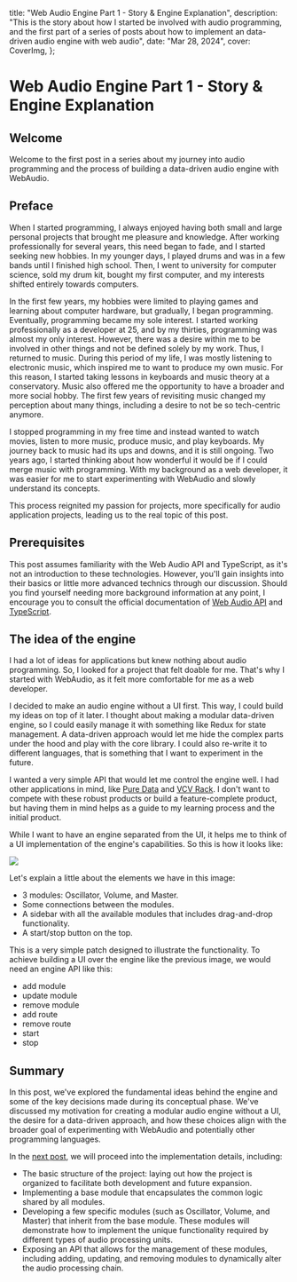 
  title: "Web Audio Engine Part 1 - Story & Engine Explanation",
  description:
    "This is the story about how I started be involved with audio programming, and the first part of a series of posts about how to implement an data-driven audio engine with web audio",
  date: "Mar 28, 2024",
  cover: CoverImg,
};

# Web Audio Engine Part 1 - Story & Engine Explanation

## Welcome

Welcome to the first post in a series about my journey into audio programming and the process of building a data-driven audio engine with WebAudio.

## Preface

When I started programming, I always enjoyed having both small and large personal projects that brought me pleasure and knowledge.
After working professionally for several years, this need began to fade, and I started seeking new hobbies.
In my younger days, I played drums and was in a few bands until I finished high school.
Then, I went to university for computer science, sold my drum kit, bought my first computer, and my interests shifted entirely towards computers.

In the first few years, my hobbies were limited to playing games and learning about computer hardware, but gradually, I began programming.
Eventually, programming became my sole interest. I started working professionally as a developer at 25, and by my thirties, programming was almost my only interest.
However, there was a desire within me to be involved in other things and not be defined solely by my work.
Thus, I returned to music. During this period of my life, I was mostly listening to electronic music, which inspired me to want to produce my own music.
For this reason, I started taking lessons in keyboards and music theory at a conservatory.
Music also offered me the opportunity to have a broader and more social hobby.
The first few years of revisiting music changed my perception about many things, including a desire to not be so tech-centric anymore.

I stopped programming in my free time and instead wanted to watch movies, listen to more music, produce music, and play keyboards.
My journey back to music had its ups and downs, and it is still ongoing.
Two years ago, I started thinking about how wonderful it would be if I could merge music with programming.
With my background as a web developer, it was easier for me to start experimenting with WebAudio and slowly understand its concepts.

This process reignited my passion for projects, more specifically for audio application projects, leading us to the real topic of this post.

## Prerequisites

This post assumes familiarity with the Web Audio API and TypeScript, as it's not an introduction to these technologies.
However, you'll gain insights into their basics or little more advanced technics through our discussion.
Should you find yourself needing more background information at any point, I encourage you to consult the official documentation
of [Web Audio API](https://developer.mozilla.org/en-US/docs/Web/API/Web_Audio_API)
and [TypeScript](https://www.typescriptlang.org/docs/).

## The idea of the engine

I had a lot of ideas for applications but knew nothing about audio programming.
So, I looked for a project that felt doable for me.
That's why I started with WebAudio, as it felt more comfortable for me as a web developer.

I decided to make an audio engine without a UI first.
This way, I could build my ideas on top of it later.
I thought about making a modular data-driven engine, so I could easily manage it with something like Redux for state management.
A data-driven approach would let me hide the complex parts under the hood and play with the core library.
I could also re-write it to different languages, that is something that I want to experiment in the future.

I wanted a very simple API that would let me control the engine well.
I had other applications in mind, like [Pure Data](https://puredata.info/) and [VCV Rack](https://vcvrack.com/).
I don't want to compete with these robust products or build a feature-complete product, but having them in mind helps as a guide to my learning process and the initial product.

While I want to have an engine separated from the UI, it helps me to think of a UI implementation of the engine's capabilities.
So this is how it looks like:

<Image src={SimplePatchImg} />

Let's explain a little about the elements we have in this image:

- 3 modules: Oscillator, Volume, and Master.
- Some connections between the modules.
- A sidebar with all the available modules that includes drag-and-drop functionality.
- A start/stop button on the top.

This is a very simple patch designed to illustrate the functionality.
To achieve building a UI over the engine like the previous image, we would need an engine API like this:

- add module
- update module
- remove module
- add route
- remove route
- start
- stop

## Summary

In this post, we've explored the fundamental ideas behind the engine and some of the key decisions made during its conceptual phase.
We've discussed my motivation for creating a modular audio engine without a UI, the desire for a data-driven approach, and how these choices align with the broader goal of experimenting with WebAudio and potentially other programming languages.

In the [next post](/posts/web-audio-engine-part2), we will proceed into the implementation details, including:

- The basic structure of the project: laying out how the project is organized to facilitate both development and future expansion.
- Implementing a base module that encapsulates the common logic shared by all modules.
- Developing a few specific modules (such as Oscillator, Volume, and Master) that inherit from the base module. These modules will demonstrate how to implement the unique functionality required by different types of audio processing units.
- Exposing an API that allows for the management of these modules, including adding, updating, and removing modules to dynamically alter the audio processing chain.
